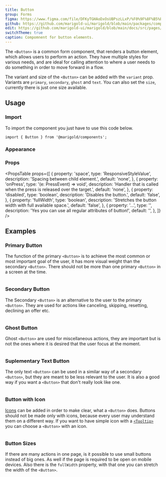 ```yaml
---
title: Button
group: Forms
figma: https://www.figma.com/file/DFKyTGHAoDxOsUBPszLLxP/%F0%9F%8F%B5%EF%B8%8FMarigold?node-id=11%3A269
github: https://github.com/marigold-ui/marigold/blob/main/packages/components/src/Button/Button.tsx
edit: https://github.com/marigold-ui/marigold/blob/main/docs/src/pages/components/button.mdx
switchTheme: true
caption: Compomnent for button elements.
---
```


The `<Button>` is a common form component, that renders a button element, which allows users to perform an action.
They have multiple styles for various needs, and are ideal for calling attention to where a user needs to do something in order to move forward in a flow.

The variant and size of the `<Button>` can be added with the `variant` prop. Variants are `primary`, `secondary`, `ghost` and `text`. You can also set the `size`, currently there is just one size available.

<Preview>
  <ButtonVariantDemo />
</Preview>

## Usage

### Import

To import the component you just have to use this code below.

```tsx onlyCode
import { Button } from '@marigold/components';
```

### Appearance

<AppearanceTable component={title} />

### Props

<PropsTable
  props={[
    {
      property: 'space',
      type: 'ResponsiveStyleValue<string>',
      description: 'Spacing between child element.',
      default: 'none',
    },
    {
      property: 'onPress',
      type: '(e: PressEvent) => void',
      description:
        'Handler that is called when the press is released over the target.',
      default: 'none',
    },
    {
      property: 'disabled',
      type: 'boolean',
      description: 'Disables the button.',
      default: 'false',
    },
    {
      property: 'fullWidth',
      type: 'boolean',
      description: 'Stretches the button width with full available space.',
      default: 'false',
    },
    {
      property: '...',
      type: '',
      description: 'Yes you can use all regular attributes of button!',
      default: '',
    },
  ]}
/>

## Examples

### Primary Button

The function of the primary `<Button>` is to achieve the most common or most important goal of the user, it has more visual weight than the secondary `<Button>`. There should not be more than one primary `<Button>` in a screen at the time.

```tsx preview file=components/Button/button-primary.demo.tsx

```

### Secondary Button

The Secondary `<Button>` is an alternative to the user to the primary `<Button>`. They are used for actions like canceling, skipping, resetting, declining an offer etc.

```tsx preview file=components/Button/button-secondary.demo.tsx

```

### Ghost Button

Ghost `<Button>` are used for miscellaneous actions, they are important but is not the ones where it is desired that the user focus at the moment.

```tsx preview file=components/Button/button-ghost.demo.tsx

```

### Suplementary Text Button

The only text `<Button>` can be used in a similar way of a secondary `<Button>`, but they are meant to be less relevant to the user. It is also a good way if you want a `<Button>` that don't really look like one.

```tsx preview file=components/Button/button-text.demo.tsx

```

### Button with Icon

[Icons](/components/icon/) can be added in order to make clear, what a `<Button>` does. Buttons should not be made only with icons, because every user may understand them on a different way. If you want to have simple icon with a [`<Tooltip>`](/components/tooltip/) you can choose a `<Button>` with an icon.

```tsx preview file=components/Button/button-icon.demo.tsx

```

### Button Sizes

If there are many actions in one page, is it possible to use small buttons instead of big ones. As well if the page is required to be open on mobile devices.
Also there is the `fullWidth` property, with that one you can stretch the width of the `<Button>`.

```tsx preview file=components/Button/button-size.demo.tsx

```
